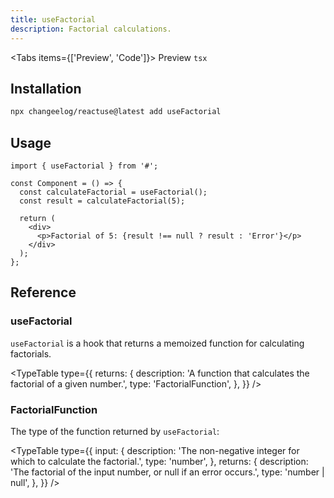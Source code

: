 ```yaml
---
title: useFactorial
description: Factorial calculations.
---
```


<Tabs items={['Preview', 'Code']}>
  <Tab value="Preview">Preview</Tab>
  <Tab value="Code">```tsx ```</Tab>
</Tabs>

## Installation

```bash
npx changeelog/reactuse@latest add useFactorial
```

## Usage

```tsx
import { useFactorial } from '#';

const Component = () => {
  const calculateFactorial = useFactorial();
  const result = calculateFactorial(5);

  return (
    <div>
      <p>Factorial of 5: {result !== null ? result : 'Error'}</p>
    </div>
  );
};
```

## Reference

### useFactorial

`useFactorial` is a hook that returns a memoized function for calculating factorials.

<TypeTable
  type={{
    returns: {
      description:
        'A function that calculates the factorial of a given number.',
      type: 'FactorialFunction',
    },
  }}
/>

### FactorialFunction

The type of the function returned by `useFactorial`:

<TypeTable
  type={{
    input: {
      description:
        'The non-negative integer for which to calculate the factorial.',
      type: 'number',
    },
    returns: {
      description:
        'The factorial of the input number, or null if an error occurs.',
      type: 'number | null',
    },
  }}
/>

